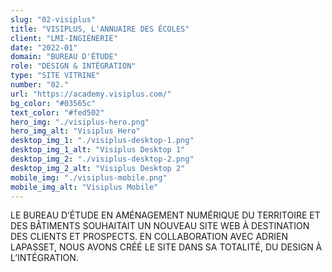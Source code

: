 ```yaml
---
slug: "02-visiplus"
title: "VISIPLUS, L'ANNUAIRE DES ÉCOLES"
client: "LMI-INGIÉNERIE"
date: "2022-01"
domain: "BUREAU D'ÉTUDE"
role: "DESIGN & INTÉGRATION"
type: "SITE VITRINE"
number: "02."
url: "https://academy.visiplus.com/"
bg_color: "#03565c"
text_color: "#fed502"
hero_img: "./visiplus-hero.png"
hero_img_alt: "Visiplus Hero"
desktop_img_1: "./visiplus-desktop-1.png"
desktop_img_1_alt: "Visiplus Desktop 1"
desktop_img_2: "./visiplus-desktop-2.png"
desktop_img_2_alt: "Visiplus Desktop 2"
mobile_img: "./visiplus-mobile.png"
mobile_img_alt: "Visiplus Mobile"
---
```


LE BUREAU D’ÉTUDE EN AMÉNAGEMENT NUMÉRIQUE DU TERRITOIRE ET DES BÂTIMENTS SOUHAITAIT UN NOUVEAU SITE WEB À DESTINATION DES CLIENTS ET PROSPECTS. EN COLLABORATION AVEC ADRIEN LAPASSET, NOUS AVONS CRÉÉ LE SITE DANS SA TOTALITÉ, DU DESIGN À L’INTÉGRATION.
